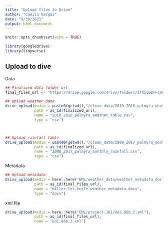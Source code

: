 ```yaml
---
title: "Upload files to Drive"
author: "Camila Vargas"
date: "9/30/2021"
output: html_document
---
```


```r
knitr::opts_chunk$set(echo = TRUE)

library(googledrive)
library(tidyverse)

```


## Upload to dive
Data
```r

## Finalized data folder url
final_files_url <- "https://drive.google.com/drive/folders/1fX5iD8FF3aGSJh_3fbXpxSQQTrEPVyhA"

## Upload weather data
drive_upload(media = paste0(getwd(),"/clean_data/2010_2016_palmyra_weather_table.csv"),
             path = as_id(finalized_url),
             name = "2010_2016_palmyra_weather_table.csv",
             type = "csv")



## Upload rainfall table
drive_upload(media = paste0(getwd(),"/clean_data/2008_2017_palmyra_monthly_rainfall.csv"),
             path = as_id(finalized_url),
             name = "2008_2017_palmyra_monthly_rainfall.csv",
             type = "csv")

```

Metadata

```r
## Upload metadata
drive_upload(media = here::here("EML/weather_data/weather_metadata_doc.docx"),
             path = as_id(final_files_url),
             name = "miller-ter-kuile_weather_metadata.docx",
             type = "docx")
```

xml file

```r

drive_upload(media = here::here("EML/project.101/edi.966.2.xml"),
             path = as_id(final_files_url),
             name = "edi.966.2.xml")

```


